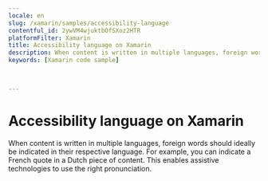 ```yaml
---
locale: en
slug: /xamarin/samples/accessibility-language
contentful_id: 2ywVM4wjuktbOfSXoz2HTR
platformFilter: Xamarin
title: Accessibility language on Xamarin
description: When content is written in multiple languages, foreign words should ideally be indicated in their respective language.
keywords: [Xamarin code sample]


	
---
```


# Accessibility language on Xamarin

When content is written in multiple languages, foreign words should ideally be indicated in their respective language. For example, you can indicate a French quote in a Dutch piece of content. This enables assistive technologies to use the right pronunciation.

<CodeSample id="accessibility-language" locale="en" platform="xamarin"/>